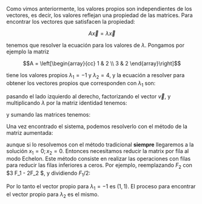 Como vimos anteriormente, los valores propios son independientes de los vectores, es decir, los valores reflejan una propiedad de las matrices. Para encontrar los vectores que satisfacen la propiedad:

$$A \vec{x} = \lambda \vec{x}$$

tenemos que resolver la ecuación para los valores de $\lambda$. Pongamos por ejemplo la matriz

$$A = \left[\begin{array}{cc} 1 & 2 \\ 3 & 2 \end{array}\right]$$

tiene los valores propios $\lambda_1 = -1$ y $\lambda_2 = 4$, y la ecuación a resolver para obtener los vectores propios que corresponden con $\lambda_1$ son:

\begin{equation}
\left[\begin{array}{cc} 1 & 2 \\ 3 & 2 \end{array}\right] 
\left[\begin{array}{c} x_1 \\ x_2 \end{array} \right] =
-1 \left[\begin{array}{c} x_1 \\ x_2 \end{array} \right]
\end{equation}

pasando el lado izquierdo al derecho, factorizando el vector $\vec{v}$, y multiplicando $\lambda$ por la matriz identidad tenemos:

\begin{equation}
\left(
\left[\begin{array}{cc} 1 & 2 \\ 3 & 2 \end{array}\right] +
\left[\begin{array}{cc} 1 & 0 \\ 0 & 1 \end{array} \right] \right) \left[\begin{array}{c} x_1 \\ x_2 \end{array} \right] = \vec{0}
\end{equation}

y sumando las matrices tenemos:

\begin{equation}
\left[\begin{array}{cc} 1 + 1 & 2 \\ 3 & 2 + 1 \end{array}\right] \left[\begin{array}{c} x_1 \\ x_2 \end{array} \right] = \vec{0}
\end{equation}

Una vez encontrado el sistema, podemos resolverlo con el método de la matriz aumentada:

\begin{equation}
\left[ \begin{array}{cc|c}
2 & 2 & 0 \\
3 & 3 & 0
\end{array}\right] 
\begin{array}{c}
(F_1) \\ (F_2)
\end{array}
\end{equation}

aunque si lo resolvemos con el método tradicional **siempre** llegaremos a la solución $x_1 = 0; x_2 = 0$. Entonces necesitamos reducir la matrix por fila al modo Echelon. Este método consiste en realizar las operaciones con filas para reducir las filas inferiores a ceros. Por ejemplo, reemplazando $F_2$ con $3 F_1 - 2F_2 $, y dividiendo $F_1/2$:

\begin{equation}
\left[ \begin{array}{cc|c}
1 & 1 & 0 \\
0 & 0 & 0
\end{array}\right] 
\begin{array}{c}
(F_3) \\ (F_4)
\end{array}
\end{equation}

Por lo tanto el vector propio para $\lambda_1 = -1$ es $(1, 1)$. El proceso para encontrar el vector propio para $\lambda_2$ es el mismo.

